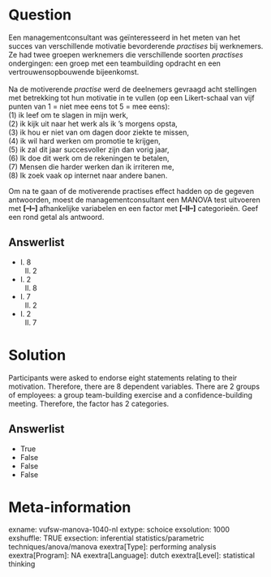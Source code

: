 Question
========
Een managementconsultant was geïnteresseerd in het meten van het succes
van verschillende motivatie bevorderende *practises *bij werknemers. Ze
had twee groepen werknemers die verschillende soorten *practises*
ondergingen: een groep met een teambuilding opdracht en een
vertrouwensopbouwende bijeenkomst.  
   
Na de motiverende *practise* werd de deelnemers gevraagd acht stellingen
met betrekking tot hun motivatie in te vullen (op een Likert-schaal van
vijf punten van 1 = niet mee eens tot 5 = mee eens):  
(1) ik leef om te slagen in mijn werk,  
(2) ik kijk uit naar het werk als ik 's morgens opsta,  
(3) ik hou er niet van om dagen door ziekte te missen,  
(4) ik wil hard werken om promotie te krijgen,  
(5) ik zal dit jaar succesvoller zijn dan vorig jaar,  
(6) Ik doe dit werk om de rekeningen te betalen,  
(7) Mensen die harder werken dan ik irriteren me,  
(8) Ik zoek vaak op internet naar andere banen.  
  
Om na te gaan of de motiverende practises effect hadden op de gegeven
antwoorden, moest de managementconsultant een MANOVA test uitvoeren met
**\[--I--\] **afhankelijke variabelen en een factor met **\[--II--\]**
categorieën. Geef een rond getal als antwoord.

Answerlist
----------
* I. 8  
  II. 2
* I. 2  
  II. 8
* I. 7  
  II. 2
* I. 2  
  II. 7

Solution
========





Participants were asked to endorse eight statements relating to their
motivation. Therefore, there are 8 dependent variables. There are 2
groups of employees: a group team-building exercise and a
confidence-building meeting. Therefore, the factor has 2 categories.




Answerlist
----------
* True
* False
* False
* False

Meta-information
================
exname: vufsw-manova-1040-nl
extype: schoice
exsolution: 1000
exshuffle: TRUE
exsection: inferential statistics/parametric techniques/anova/manova
exextra[Type]: performing analysis
exextra[Program]: NA
exextra[Language]: dutch
exextra[Level]: statistical thinking

